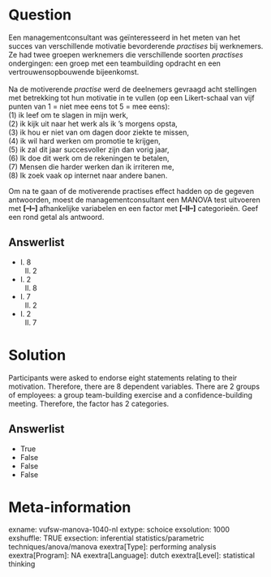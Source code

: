 Question
========
Een managementconsultant was geïnteresseerd in het meten van het succes
van verschillende motivatie bevorderende *practises *bij werknemers. Ze
had twee groepen werknemers die verschillende soorten *practises*
ondergingen: een groep met een teambuilding opdracht en een
vertrouwensopbouwende bijeenkomst.  
   
Na de motiverende *practise* werd de deelnemers gevraagd acht stellingen
met betrekking tot hun motivatie in te vullen (op een Likert-schaal van
vijf punten van 1 = niet mee eens tot 5 = mee eens):  
(1) ik leef om te slagen in mijn werk,  
(2) ik kijk uit naar het werk als ik 's morgens opsta,  
(3) ik hou er niet van om dagen door ziekte te missen,  
(4) ik wil hard werken om promotie te krijgen,  
(5) ik zal dit jaar succesvoller zijn dan vorig jaar,  
(6) Ik doe dit werk om de rekeningen te betalen,  
(7) Mensen die harder werken dan ik irriteren me,  
(8) Ik zoek vaak op internet naar andere banen.  
  
Om na te gaan of de motiverende practises effect hadden op de gegeven
antwoorden, moest de managementconsultant een MANOVA test uitvoeren met
**\[--I--\] **afhankelijke variabelen en een factor met **\[--II--\]**
categorieën. Geef een rond getal als antwoord.

Answerlist
----------
* I. 8  
  II. 2
* I. 2  
  II. 8
* I. 7  
  II. 2
* I. 2  
  II. 7

Solution
========





Participants were asked to endorse eight statements relating to their
motivation. Therefore, there are 8 dependent variables. There are 2
groups of employees: a group team-building exercise and a
confidence-building meeting. Therefore, the factor has 2 categories.




Answerlist
----------
* True
* False
* False
* False

Meta-information
================
exname: vufsw-manova-1040-nl
extype: schoice
exsolution: 1000
exshuffle: TRUE
exsection: inferential statistics/parametric techniques/anova/manova
exextra[Type]: performing analysis
exextra[Program]: NA
exextra[Language]: dutch
exextra[Level]: statistical thinking

